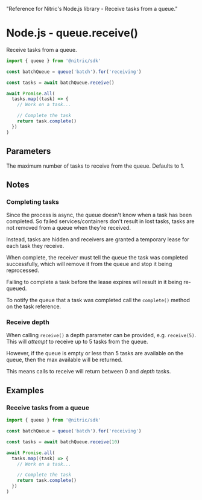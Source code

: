   "Reference for Nitric's Node.js library - Receive tasks from a queue."

# Node.js - queue.receive()

Receive tasks from a queue.

```javascript
import { queue } from '@nitric/sdk'

const batchQueue = queue('batch').for('receiving')

const tasks = await batchQueue.receive()

await Promise.all(
  tasks.map((task) => {
    // Work on a task...

    // Complete the task
    return task.complete()
  })
)
```

## Parameters

<Properties>
  <Property name="depth" type="number">
    The maximum number of tasks to receive from the queue. Defaults to 1.
  </Property>
</Properties>

## Notes

### Completing tasks

Since the process is async, the queue doesn't know when a task has been completed. So failed services/containers don't result in lost tasks, tasks are not removed from a queue when they're received.

Instead, tasks are hidden and receivers are granted a temporary lease for each task they receive.

When complete, the receiver must tell the queue the task was completed successfully, which will remove it from the queue and stop it being reprocessed.

<Note>
  Failing to complete a task before the lease expires will result in it being
  re-queued.
</Note>

To notify the queue that a task was completed call the `complete()` method on the task reference.

### Receive depth

When calling `receive()` a depth parameter can be provided, e.g. `receive(5)`. This will _attempt_ to receive up to 5 tasks from the queue.

However, if the queue is empty or less than 5 tasks are available on the queue, then the max available will be returned.

This means calls to receive will return between 0 and _depth_ tasks.

## Examples

### Receive tasks from a queue

```javascript
import { queue } from '@nitric/sdk'

const batchQueue = queue('batch').for('receiving')

const tasks = await batchQueue.receive(10)

await Promise.all(
  tasks.map((task) => {
    // Work on a task...

    // Complete the task
    return task.complete()
  })
)
```
